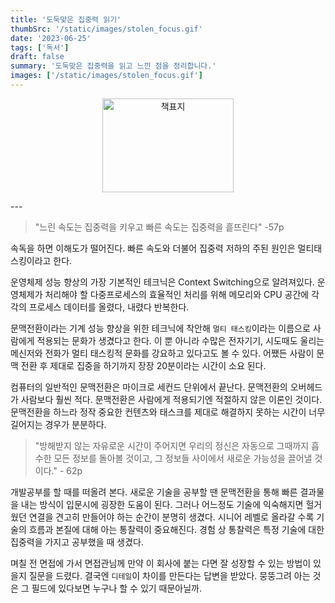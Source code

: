 ```yaml
---
title: '도둑맞은 집중력 읽기'
thumbSrc: '/static/images/stolen_focus.gif'
date: '2023-06-25'
tags: ['독서']
draft: false
summary: '도둑맞은 집중력을 읽고 느낀 점을 정리합니다.'
images: ['/static/images/stolen_focus.gif']
---
```


<p align="center">
<img src="/static/images/stolen_focus.gif" alt="책표지" width="210" height="150"></img>
</p>
---


> "느린 속도는 집중력을 키우고 빠른 속도는 집중력을 흩뜨린다" -57p

속독을 하면 이해도가 떨어진다. 빠른 속도와 더불어 집중력 저하의 주된 원인은 멀티태스킹이라고 한다. 

운영체제 성능 향상의 가장 기본적인 테크닉은 Context Switching으로 알려져있다. 운영체제가 처리해야 할 다중프로세스의 효율적인 처리를 위해 메모리와 CPU 공간에 각각의 프로세스 데이터를 올렸다, 내렸다 반복한다. 

문맥전환이라는 기계 성능 향상을 위한 테크닉에 착안해 `멀티 태스킹`이라는 이름으로 사람에게 적용되는 문화가 생겼다고 한다. 이 뿐 아니라 수많은 전자기기, 시도때도 울리는 메신저와 전화가 멀티 태스킹적 문화를 강요하고 있다고도 볼 수 있다. 어쨌든 사람이 문맥 전환 후 제대로 집중을 하기까지 장장 20분이라는 시간이 소요 된다. 

컴퓨터의 일반적인 문맥전환은 마이크로 세컨드 단위에서 끝난다. 문맥전환의 오버헤드가 사람보다 훨씬 적다. 문맥전환은 사람에게 적용되기엔 적절하지 않은 이론인 것이다. 문맥전환을 하느라 정작 중요한 컨텐츠와 태스크를 제대로 해결하지 못하는 시간이 너무 길어지는 경우가 분분하다.



> "방해받지 않는 자유로운 시간이 주어지면 우리의 정신은 자동으로 그때까지 흡수한 모든 정보를 돌아볼 것이고, 그 정보들 사이에서 새로운 가능성을 끌어낼 것이다." - 62p

개발공부를 할 때를 떠올려 본다. 새로운 기술을 공부할 땐 문맥전환을 통해 빠른 결과물을 내는 방식이 입문시에 굉장한 도움이 된다. 그러나 어느정도 기술에 익숙해지면 헐거웠던 연결을 견고히 만들어야 하는 순간이 분명히 생겼다. 시니어 레벨로 올라갈 수록 기술의 흐름과 본질에 대해 아는 통찰력이 중요해진다. 경험 상 통찰력은 특정 기술에 대한 집중력을 가지고 공부했을 때 생겼다.

며칠 전 면접에 가서 면접관님께 만약 이 회사에 붙는 다면 잘 성장할 수 있는 방법이 있을지 질문을 드렸다. 결국엔 `디테일`이 차이를 만든다는 답변을 받았다. 뭉뚱그려 아는 것은 그 필드에 있다보면 누구나 할 수 있기 때문아닐까.